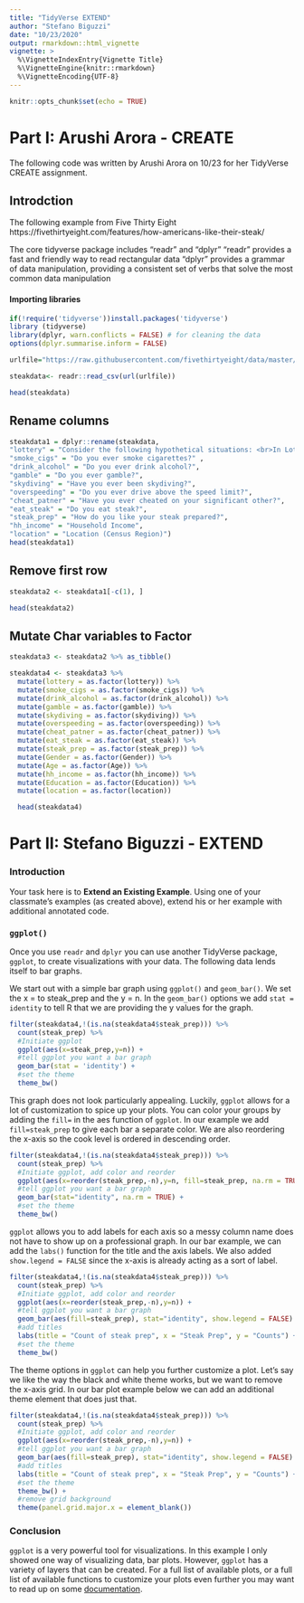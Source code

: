 ```yaml
---
title: "TidyVerse EXTEND"
author: "Stefano Biguzzi"
date: "10/23/2020"
output: rmarkdown::html_vignette
vignette: >
  %\VignetteIndexEntry{Vignette Title}
  %\VignetteEngine{knitr::rmarkdown}
  %\VignetteEncoding{UTF-8}
---
```



```r
knitr::opts_chunk$set(echo = TRUE)
```

# Part I: Arushi Arora - CREATE

The following code was written by Arushi Arora on 10/23 for her TidyVerse CREATE assignment.

## Introdction
The following example from Five Thirty Eight https://fivethirtyeight.com/features/how-americans-like-their-steak/

The core tidyverse package includes "readr" and "dplyr"
"readr" provides a fast and friendly way to read rectangular data
"dplyr" provides a grammar of data manipulation, providing a consistent set of verbs that solve the most common data manipulation 

#### Importing libraries
```r
if(!require('tidyverse'))install.packages('tidyverse')
library (tidyverse)
library(dplyr, warn.conflicts = FALSE) # for cleaning the data
options(dplyr.summarise.inform = FALSE)
```


```r
urlfile="https://raw.githubusercontent.com/fivethirtyeight/data/master/steak-survey/steak-risk-survey.csv"

steakdata<- readr::read_csv(url(urlfile))

head(steakdata)
```

## Rename columns

```r
steakdata1 = dplyr::rename(steakdata, 
"lottery" = "Consider the following hypothetical situations: <br>In Lottery A, you have a 50% chance of success, with a payout of $100. <br>In Lottery B, you have a 90% chance of success, with a payout of $20. <br><br>Assuming you have $10 to bet, would you play Lottery A or Lottery B?", 
"smoke_cigs" = "Do you ever smoke cigarettes?" ,
"drink_alcohol" = "Do you ever drink alcohol?", 
"gamble" = "Do you ever gamble?",
"skydiving" = "Have you ever been skydiving?",
"overspeeding" = "Do you ever drive above the speed limit?",
"cheat_patner" = "Have you ever cheated on your significant other?",
"eat_steak" = "Do you eat steak?",
"steak_prep" = "How do you like your steak prepared?",
"hh_income" = "Household Income",
"location" = "Location (Census Region)")
head(steakdata1)
```

## Remove first row

```r
steakdata2 <- steakdata1[-c(1), ]

head(steakdata2)
```

## Mutate Char variables to Factor

```r
steakdata3 <- steakdata2 %>% as_tibble() 

steakdata4 <- steakdata3 %>%
  mutate(lottery = as.factor(lottery)) %>%
  mutate(smoke_cigs = as.factor(smoke_cigs)) %>%
  mutate(drink_alcohol = as.factor(drink_alcohol)) %>%
  mutate(gamble = as.factor(gamble)) %>%
  mutate(skydiving = as.factor(skydiving)) %>%
  mutate(overspeeding = as.factor(overspeeding)) %>%
  mutate(cheat_patner = as.factor(cheat_patner)) %>%
  mutate(eat_steak = as.factor(eat_steak)) %>%
  mutate(steak_prep = as.factor(steak_prep)) %>%
  mutate(Gender = as.factor(Gender)) %>%
  mutate(Age = as.factor(Age)) %>%
  mutate(hh_income = as.factor(hh_income)) %>%
  mutate(Education = as.factor(Education)) %>%
  mutate(location = as.factor(location))

  head(steakdata4)
```

# Part II: Stefano Biguzzi - EXTEND

### Introduction
Your task here is to **Extend an Existing Example**.  Using one of your classmate’s examples (as created above), extend his or her example with additional annotated code.

### `ggplot()`
Once you use `readr` and `dplyr` you can use another TidyVerse package, `ggplot`, to create visualizations with your data. The following data lends itself to bar graphs.

We start out with a simple bar graph using `ggplot()` and `geom_bar()`. We set the x = to steak_prep and the y = n. In the `geom_bar()` options we add `stat = identity` to tell R that we are providing the y values for the graph.
```r
filter(steakdata4,!(is.na(steakdata4$steak_prep))) %>%
  count(steak_prep) %>%
  #Initiate ggplot
  ggplot(aes(x=steak_prep,y=n)) +
  #tell ggplot you want a bar graph
  geom_bar(stat = 'identity') +
  #set the theme
  theme_bw()
```

This graph does not look particularly appealing. Luckily, `ggplot` allows for a lot of customization to spice up your plots. You can color your groups by adding the `fill=` in the aes function of `ggplot`. In our example we add `fill=steak_prep` to give each bar a separate color. We are also reordering the x-axis so the cook level is ordered in descending order.
```r
filter(steakdata4,!(is.na(steakdata4$steak_prep))) %>%
  count(steak_prep) %>%
  #Initiate ggplot, add color and reorder 
  ggplot(aes(x=reorder(steak_prep,-n),y=n, fill=steak_prep, na.rm = TRUE)) +
  #tell ggplot you want a bar graph
  geom_bar(stat="identity", na.rm = TRUE) +
  #set the theme
  theme_bw()
```

`ggplot` allows you to add labels for each axis so a messy column name does not have to show up on a professional graph. In our bar example, we can add the `labs()` function for the title and the axis labels. We also added `show.legend = FALSE` since the x-axis is already acting as a sort of label.
```r
filter(steakdata4,!(is.na(steakdata4$steak_prep))) %>%
  count(steak_prep) %>%
  #Initiate ggplot, add color and reorder 
  ggplot(aes(x=reorder(steak_prep,-n),y=n)) +
  #tell ggplot you want a bar graph
  geom_bar(aes(fill=steak_prep), stat="identity", show.legend = FALSE) +
  #add titles
  labs(title = "Count of steak prep", x = "Steak Prep", y = "Counts") +
  #set the theme
  theme_bw()
```

The theme options in `ggplot` can help you further customize a plot. Let's say we like the way the black and white theme works, but we want to remove the x-axis grid. In our bar plot example below we can add an additional theme element that does just that.
```r
filter(steakdata4,!(is.na(steakdata4$steak_prep))) %>%
  count(steak_prep) %>%
  #Initiate ggplot, add color and reorder 
  ggplot(aes(x=reorder(steak_prep,-n),y=n)) +
  #tell ggplot you want a bar graph
  geom_bar(aes(fill=steak_prep), stat="identity", show.legend = FALSE) +
  #add titles
  labs(title = "Count of steak prep", x = "Steak Prep", y = "Counts") +
  #set the theme
  theme_bw() +
  #remove grid background
  theme(panel.grid.major.x = element_blank())

```

### Conclusion
`ggplot` is a very powerful tool for visualizations. In this example I only showed one way of visualizing data, bar plots. However, `ggplot` has a variety of layers that can be created. For a full list of available plots, or a full list of available functions to customize your plots even further you may want to read up on some [documentation](https://ggplot2.tidyverse.org/reference/).
